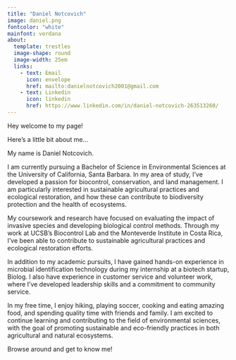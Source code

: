 ```yaml
---
title: "Daniel Notcovich"
image: daniel.png
fontcolor: "white"
mainfont: verdana
about:
  template: trestles
  image-shape: round
  image-width: 25em
  links: 
    - text: Email
      icon: envelope
      href: mailto:danielnotcovich2001@gmail.com
    - text: Linkedin
      icon: linkedin
      href: https://www.linkedin.com/in/daniel-notcovich-263513260/
---
```


Hey welcome to my page! 

Here’s a little bit about me…

My name is Daniel Notcovich.

I am currently pursuing a Bachelor of Science in Environmental Sciences at the University of California, Santa Barbara. In my area of study, I’ve developed a passion for biocontrol, conservation, and land management. I am particularly interested in sustainable agricultural practices and ecological restoration, and how these can contribute to biodiversity protection and the health of ecosystems. 

My coursework and research have focused on evaluating the impact of invasive species and developing biological control methods. Through my work at UCSB’s Biocontrol Lab and the Monteverde Institute in Costa Rica, I’ve been able to contribute to sustainable agricultural practices and ecological restoration efforts.

In addition to my academic pursuits, I have gained hands-on experience in microbial identification technology during my internship at a biotech startup, Biolog. I also have experience in customer service and volunteer work, where I’ve developed leadership skills and a commitment to community service.

In my free time, I enjoy hiking, playing soccer, cooking and eating amazing food, and spending quality time with friends and family. I am excited to continue learning and contributing to the field of environmental sciences, with the goal of promoting sustainable and eco-friendly practices in both agricultural and natural ecosystems.

Browse around and get to know me!

```r




```
